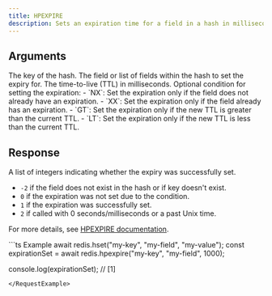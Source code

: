 ```yaml
---
title: HPEXPIRE
description: Sets an expiration time for a field in a hash in milliseconds.
---
```


## Arguments

<ParamField body="key" type="string" required>
  The key of the hash.
</ParamField>

<ParamField body="fields" type="string" required>
  The field or list of fields within the hash to set the expiry for.
</ParamField>

<ParamField body="milliseconds" type="number" required>
  The time-to-live (TTL) in milliseconds.
</ParamField>

<ParamField body="option" type="string" optional>
  Optional condition for setting the expiration:
  - `NX`: Set the expiration only if the field does not already have an expiration.
  - `XX`: Set the expiration only if the field already has an expiration.
  - `GT`: Set the expiration only if the new TTL is greater than the current TTL.
  - `LT`: Set the expiration only if the new TTL is less than the current TTL.
</ParamField>

## Response

<ResponseField type="number[]" required>
  A list of integers indicating whether the expiry was successfully set.

  - `-2` if the field does not exist in the hash or if key doesn't exist.
  - `0` if the expiration was not set due to the condition.
  - `1` if the expiration was successfully set.
  - `2` if called with 0 seconds/milliseconds or a past Unix time.

  For more details, see [HPEXPIRE documentation](https://redis.io/commands/hpexpire).
</ResponseField>

<RequestExample>
```ts Example
await redis.hset("my-key", "my-field", "my-value");
const expirationSet = await redis.hpexpire("my-key", "my-field", 1000);

console.log(expirationSet); // [1]
```
</RequestExample>
